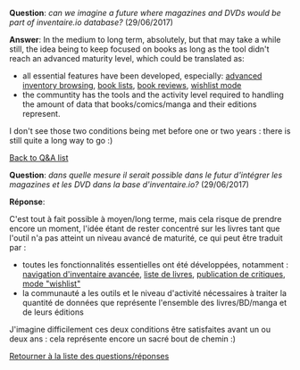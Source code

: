 <!-- LANG:EN, title="magazines dvds"-->

'''Question''': ''can we imagine a future where magazines and DVDs would be part of inventaire.io database?'' (29/06/2017)

'''Answer''': In the medium to long term, absolutely, but that may take a while still, the idea being to keep focused on books as long as the tool didn't reach an advanced maturity level, which could be translated as:

* all essential features have been developed, especially: [https://trello.com/c/wq1RCyuc advanced inventory browsing], [https://trello.com/c/w1dxqgTb book lists], [https://trello.com/c/uwdkvGl1 book reviews], [https://trello.com/c/S5wGWC78 wishlist mode]
* the communtity has the tools and the activity level required to handling the amount of data that books/comics/manga and their editions represent.

I don't see those two conditions being met before one or two years : there is still quite a long way to go :)

[[Frequently_Asked_Questions|Back to Q&amp;A list]]

<!-- LANG:FR, title="magazines dvds"-->

'''Question''': ''dans quelle mesure il serait possible dans le futur d'intégrer les magazines et les DVD dans la base d'inventaire.io?'' (29/06/2017)

'''Réponse''':

C'est tout à fait possible à moyen/long terme, mais cela risque de prendre encore un moment, l'idée étant de rester concentré sur les livres tant que l'outil n'a pas atteint un niveau avancé de maturité, ce qui peut être traduit par :

* toutes les fonctionnalités essentielles ont été développées, notamment : [https://trello.com/c/wq1RCyuc navigation d'inventaire avancée], [https://trello.com/c/w1dxqgTb liste de livres], [https://trello.com/c/uwdkvGl1 publication de critiques], [https://trello.com/c/S5wGWC78 mode &quot;wishlist&quot;]
* la communauté a les outils et le niveau d'activité nécessaires à traiter la quantité de données que représente l'ensemble des livres/BD/manga et de leurs éditions

J'imagine difficilement ces deux conditions être satisfaites avant un ou deux ans : cela représente encore un sacré bout de chemin :)

[[Frequently_Asked_Questions|Retourner à la liste des questions/réponses]]

